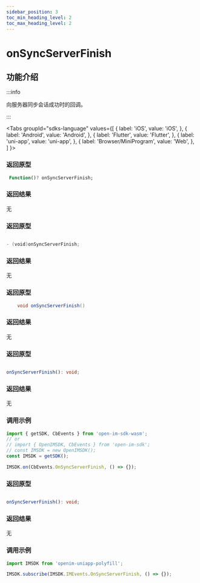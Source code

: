 ```yaml
---
sidebar_position: 3
toc_min_heading_level: 2
toc_max_heading_level: 2
---
```


# onSyncServerFinish

## 功能介绍

:::info

向服务器同步会话成功时的回调。

:::

<Tabs
groupId="sdks-language"
values={[
{ label: 'iOS', value: 'iOS', },
{ label: 'Android', value: 'Android', },
{ label: 'Flutter', value: 'Flutter', },
{ label: 'uni-app', value: 'uni-app', },
{ label: 'Browser/MiniProgram', value: 'Web', },
]
}>

<TabItem value="Flutter">

### 返回原型

```dart showLineNumbers
 Function()? onSyncServerFinish;
```

### 返回结果

无

</TabItem>

<TabItem value="iOS">

### 返回原型

```swift showLineNumbers

- (void)onSyncServerFinish;

```

### 返回结果

无

</TabItem>

<TabItem value="Android">


### 返回原型

```java showLineNumbers
    void onSyncServerFinish()
```

### 返回结果

无


</TabItem>

<TabItem value="Web">

### 返回原型

```ts showLineNumbers

onSyncServerFinish(): void;

```

### 返回结果

无

### 调用示例

```js showLineNumbers
import { getSDK, CbEvents } from 'open-im-sdk-wasm';
// or
// import { OpenIMSDK, CbEvents } from 'open-im-sdk';
// const IMSDK = new OpenIMSDK();
const IMSDK = getSDK();

IMSDK.on(CbEvents.OnSyncServerFinish, () => {});
```

</TabItem>

<TabItem value="uni-app">

### 返回原型

```ts showLineNumbers

onSyncServerFinish(): void;

```

### 返回结果

无

### 调用示例

```js showLineNumbers
import IMSDK from 'openim-uniapp-polyfill';

IMSDK.subscribe(IMSDK.IMEvents.OnSyncServerFinish, () => {});
```

</TabItem>

</Tabs>
